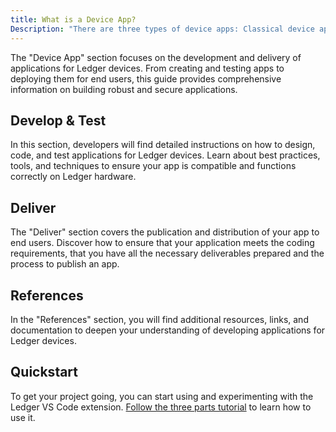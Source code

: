 ```yaml
---
title: What is a Device App?
Description: "There are three types of device apps: Classical device apps, DApp plugins, and utility applications." 
---
```


The "Device App" section focuses on the development and delivery of applications for Ledger devices. From creating and testing apps to deploying them for end users, this guide provides comprehensive information on building robust and secure applications.

## Develop & Test
In this section, developers will find detailed instructions on how to design, code, and test applications for Ledger devices. Learn about best practices, tools, and techniques to ensure your app is compatible and functions correctly on Ledger hardware.

## Deliver
The "Deliver" section covers the publication and distribution of your app to end users. Discover how to ensure that your application meets the coding requirements, that you have all the necessary deliverables prepared and the process to publish an app.

## References
In the "References" section, you will find additional resources, links, and documentation to deepen your understanding of developing applications for Ledger devices. 

## Quickstart

To get your project going, you can start using and experimenting with the Ledger VS Code extension. [Follow the three parts tutorial](./device-app/develop/quickstart) to learn how to use it.